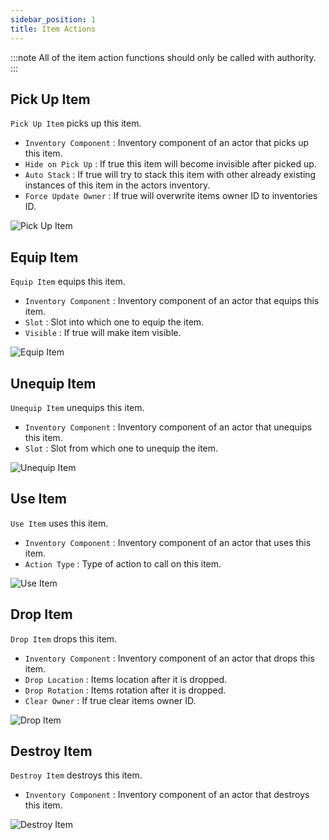 ```yaml
---
sidebar_position: 1
title: Item Actions
---
```



:::note
All of the item action functions should only be called with authority.
:::

## Pick Up Item

`Pick Up Item` picks up this item.
* `Inventory Component` <Step text="1"/> : Inventory component of an actor that
picks up this item.
* `Hide on Pick Up` <Step text="2"/> : If true this item will become invisible
after picked up.
* `Auto Stack` <Step text="3"/> : If true will try to stack this item with other
already existing instances of this item in the actors inventory.
* `Force Update Owner` <Step text="4"/> : If true will overwrite items owner ID to
inventories ID.

![Pick Up Item](_static/img/item-actions/pick-up-item.png)

## Equip Item

`Equip Item` equips this item.
* `Inventory Component` <Step text="1"/> : Inventory component of an actor that
equips this item.
* `Slot` <Step text="2"/> : Slot into which one to equip the item.
* `Visible` <Step text="3"/> : If true will make item visible.

![Equip Item](_static/img/item-actions/equip-item.png)

## Unequip Item

`Unequip Item` unequips this item.
* `Inventory Component` <Step text="1"/> : Inventory component of an actor that
unequips this item.
* `Slot` <Step text="2"/> : Slot from which one to unequip the item.

![Unequip Item](_static/img/item-actions/unequip-item.png)

## Use Item

`Use Item` uses this item.
* `Inventory Component` <Step text="1"/> : Inventory component of an actor that
uses this item.
* `Action Type` <Step text="2"/> : Type of action to call on this item.

![Use Item](_static/img/item-actions/use-item.png)

## Drop Item

`Drop Item` drops this item.
* `Inventory Component` <Step text="1"/> : Inventory component of an actor that
drops this item.
* `Drop Location` <Step text="2"/> : Items location after it is dropped.
* `Drop Rotation` <Step text="3"/> : Items rotation after it is dropped.
* `Clear Owner` <Step text="4"/> : If true clear items owner ID.

![Drop Item](_static/img/item-actions/drop-item.png)

## Destroy Item

`Destroy Item` destroys this item.
* `Inventory Component` <Step text="1"/> : Inventory component of an actor that
destroys this item.

![Destroy Item](_static/img/item-actions/destroy-item.png)